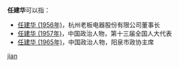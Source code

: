 '''任建华'''可以指：
* [[任建华_(1956年)|任建华 (1956年)]]，杭州老板电器股份有限公司董事长
* [[任建华_(1957年)|任建华 (1957年)]]，中国政治人物，第十三届全国人大代表
* [[任建华_(1965年)|任建华 (1965年)]]，中国政治人物，阳泉市政协主席
{{disambig}}

[[Category:三字任姓人名消歧义|jian]]